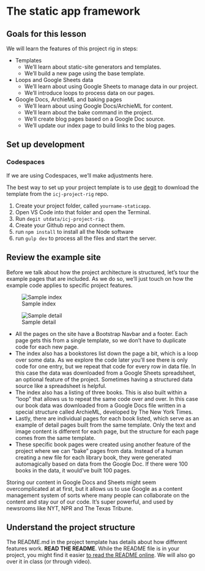 # The static app framework

## Goals for this lesson

We will learn the features of this project rig in steps:

- Templates
    - We'll learn about static-site generators and templates.
    - We'll build a new page using the base template.
- Loops and Google Sheets data
    - We'll learn about using Google Sheets to manage data in our project.
    - We'll introduce loops to process data on our pages.

- Google Docs, ArchieML and baking pages
    - We'll learn about using Google Docs/ArchieML for content.
    - We'll learn about the bake command in the project.
    - We'll create blog pages based on a Google Doc source.
    - We'll update our index page to build links to the blog pages.

## Set up development

::: callout-warning

### Codespaces

If we are using Codespaces, we'll make adjustments here.

:::


The best way to set up your project template is to use [degit](https://www.npmjs.com/package/degit) to download the template from the `icj-project-rig` repo.

1. Create your project folder, called `yourname-staticapp`.
2. Open VS Code into that folder and open the Terminal.
3. Run `degit utdata/icj-project-rig`.
4. Create your Github repo and connect them.
5. run `npm install` to install all the Node software
6. run `gulp dev` to process all the files and start the server.

## Review the example site

Before we talk about how the project architecture is structured, let's tour the example pages that are included. As we do so, we'll just touch on how the example code applies to specific project features.

::: {layout-ncol=2}
![Sample index](../images/sapp-example-index.png)

![Sample detail](../images/sapp-example-detail.png)
:::



- All the pages on the site have a Bootstrap Navbar and a footer. Each page gets this from a single template, so we don't have to duplicate code for each new page.
- The index also has a bookstores list down the page a bit, which is a loop over some data. As we explore the code later you'll see there is only code for one entry, but we repeat that code for every row in data file. In this case the data was downloaded from a Google Sheets spreadsheet, an optional feature of the project. Sometimes having a structured data source like a spreadsheet is helpful.
- The index also has a listing of three books. This is also built within a "loop" that allows us to repeat the same code over and over. In this case our book data was downloaded from a Google Docs file written in a special structure called ArchieML, developed by The New York Times.
- Lastly, there are individual pages for each book listed, which serve as an example of detail pages built from the same template. Only the text and image content is different for each page, but the structure for each page comes from the same template.
- These specific book pages were created using another feature of the project where we can "bake" pages from data. Instead of a human creating a new file for each library book, they were generated automagically based on data from the Google Doc. If there were 100 books in the data, it would've built 100 pages.

Storing our content in Google Docs and Sheets might seem overcomplicated at at first, but it allows us to use Google as a content management system of sorts where many people can collaborate on the content and stay our of our code. It's super powerful, and used by newsrooms like NYT, NPR and The Texas Tribune.

## Understand the project structure

The README.md in the project template has details about how different features work. **READ THE README**. While the README file is in your project, you might find it easier [to read the README online](https://github.com/utdata/icj-project-rig). We will also go over it in class (or through video).
